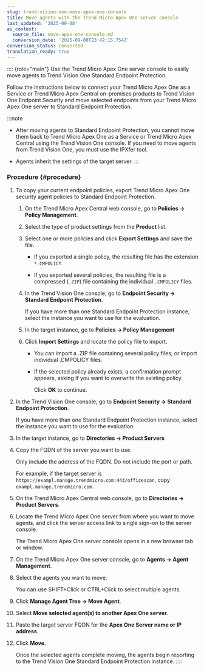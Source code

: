 ```yaml
---
slug: trend-vision-one-move-apex-one-console
title: Move agents with the Trend Micro Apex One server console
last_updated: '2025-09-08'
ai_context:
  source_file: move-apex-one-console.md
  conversion_date: '2025-09-08T23:42:15.754Z'
conversion_status: converted
translation_ready: true
---
```


:::: {role="main"}
Use the Trend Micro Apex One server console to easily move agents to Trend Vision One Standard Endpoint Protection.

Follow the instructions below to connect your Trend Micro Apex One as a Service or Trend Micro Apex Central on-premises products to Trend Vision One Endpoint Security and move selected endpoints from your Trend Micro Apex One server to Standard Endpoint Protection.

:::note

- After moving agents to Standard Endpoint Protection, you cannot move them back to Trend Micro Apex One as a Service or Trend Micro Apex Central using the Trend Vision One console. If you need to move agents from Trend Vision One, you must use the IPXfer tool.

- Agents inherit the settings of the target server.
:::

### Procedure {#procedure}

1.  To copy your current endpoint policies, export Trend Micro Apex One security agent policies to Standard Endpoint Protection.

    1.  On the Trend Micro Apex Central web console, go to **Policies → Policy Management**.

    2.  Select the type of product settings from the **Product** list.

    3.  Select one or more policies and click **Export Settings** and save the file.

        - If you exported a single policy, the resulting file has the extension `*.CMPOLICY`.

        - If you exported several policies, the resulting file is a compressed (`.ZIP`) file containing the individual `.CMPOLICY` files.

    4.  In the Trend Vision One console, go to **Endpoint Security → Standard Endpoint Protection**.

        If you have more than one Standard Endpoint Protection instance, select the instance you want to use for the evaluation.

    5.  In the target instance, go to **Policies → Policy Management**

    6.  Click **Import Settings** and locate the policy file to import.

        - You can import a .ZIP file containng several policy files, or import individual .CMPOLICY files.

        - If the selected policy already exists, a confirmation prompt appears, asking if you want to overwrite the existing policy.

          Click **OK** to continue.

2.  In the Trend Vision One console, go to **Endpoint Security → Standard Endpoint Protection**.

    If you have more than one Standard Endpoint Protection instance, select the instance you want to use for the evaluation.

3.  In the target instance, go to **Directories → Product Servers**

4.  Copy the FQDN of the server you want to use.

    Only include the address of the FQDN. Do not include the port or path.

    For example, if the target server is `https://exampl.manage.trendmicro.com:443/officescan`, copy `exampl.manage.trendmicro.com`.

5.  On the Trend Micro Apex Central web console, go to **Directories → Product Servers**.

6.  Locate the Trend Micro Apex One server from where you want to move agents, and click the server access link to single sign-on to the server console.

    The Trend Micro Apex One server console opens in a new browser tab or window.

7.  On the Trend Micro Apex One server console, go to **Agents → Agent Management**.

8.  Select the agents you want to move.

    You can use SHIFT+Click or CTRL+Click to select multiple agents.

9.  Click **Manage Agent Tree → Move Agent**.

10. Select **Move selected agent(s) to another Apex One server**.

11. Paste the target server FQDN for the **Apex One Server name or IP address**.

12. Click **Move**.

    Once the selected agents complete moving, the agents begin reporting to the Trend Vision One Standard Endpoint Protection instance.
::::
